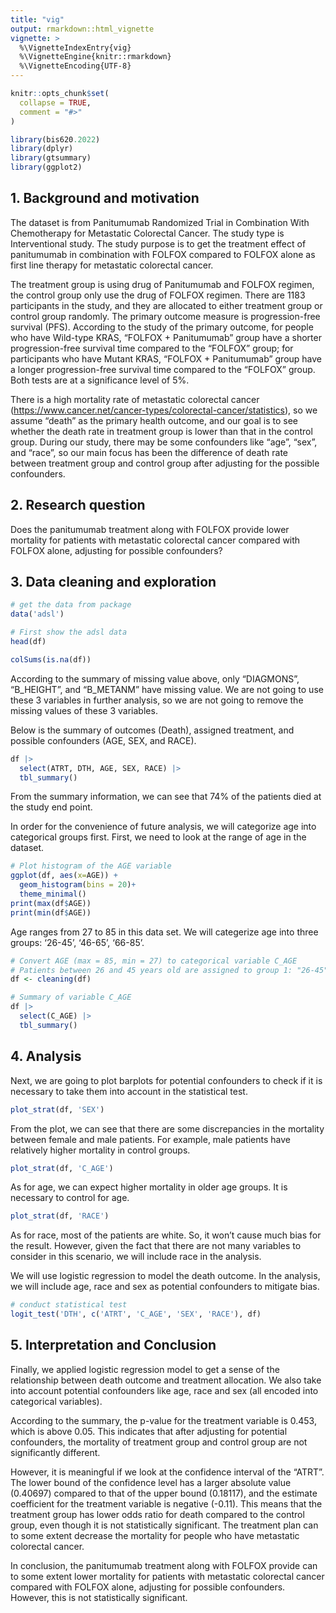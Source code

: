 ```yaml
---
title: "vig"
output: rmarkdown::html_vignette
vignette: >
  %\VignetteIndexEntry{vig}
  %\VignetteEngine{knitr::rmarkdown}
  %\VignetteEncoding{UTF-8}
---
```


```r
knitr::opts_chunk$set(
  collapse = TRUE,
  comment = "#>"
)
```

```r
library(bis620.2022)
library(dplyr)
library(gtsummary)
library(ggplot2)
```

## 1. Background and motivation

The dataset is from Panitumumab Randomized Trial in Combination With Chemotherapy for Metastatic Colorectal Cancer. The study type is Interventional study. The study purpose is to get the treatment effect of panitumumab in combination with FOLFOX compared to FOLFOX alone as first line therapy for metastatic colorectal cancer. 

The treatment group is using drug of Panitumumab and FOLFOX regimen, the control group only use the drug of FOLFOX regimen. There are 1183 participants in the study, and they are allocated to either treatment group or control group randomly. The primary outcome measure is progression-free survival (PFS). According to the study of the primary outcome, for people who have Wild-type KRAS, "FOLFOX + Panitumumab" group have a shorter progression-free survival time compared to the "FOLFOX" group; for participants who have Mutant KRAS, "FOLFOX + Panitumumab" group have a longer progression-free survival time compared to the "FOLFOX" group. Both tests are at a significance level of 5%.

There is a high mortality rate of metastatic colorectal cancer (<https://www.cancer.net/cancer-types/colorectal-cancer/statistics>), so we assume "death" as the primary health outcome, and our goal is to see whether the death rate in treatment group is lower than that in the control group. During our study, there may be some confounders like "age", "sex", and "race", so our main focus has been the difference of death rate between treatment group and control group after adjusting for the possible confounders.

## 2. Research question

Does the panitumumab treatment along with FOLFOX provide lower mortality for patients with metastatic colorectal cancer compared with FOLFOX alone, adjusting for possible confounders?

## 3. Data cleaning and exploration

```r
# get the data from package
data('adsl')
```

```r
# First show the adsl data 
head(df)
```

```r
colSums(is.na(df))
```

According to the summary of missing value above, only "DIAGMONS", "B_HEIGHT", and "B_METANM" have missing value. We are not going to use these 3 variables in further analysis, so we are not going to remove the missing values of these 3 variables.

Below is the summary of outcomes (Death), assigned treatment, and possible confounders (AGE, SEX, and RACE).

```r
df |> 
  select(ATRT, DTH, AGE, SEX, RACE) |>
  tbl_summary()
```

From the summary information, we can see that 74% of the patients died at the study end point.

In order for the convenience of future analysis, we will categorize age into categorical groups first. First, we need to look at the range of age in the dataset.

```r
# Plot histogram of the AGE variable
ggplot(df, aes(x=AGE)) + 
  geom_histogram(bins = 20)+
  theme_minimal()
print(max(df$AGE))
print(min(df$AGE))
```

Age ranges from 27 to 85 in this data set. We will categerize age into three groups: '26-45', '46-65', '66-85'.

```r
# Convert AGE (max = 85, min = 27) to categorical variable C_AGE
# Patients between 26 and 45 years old are assigned to group 1: "26-45", patients between 46 and 65 years old are assigned to group 2: "45-65", patients between 6 6and 85 years old are assigned to group 3: "66-85"
df <- cleaning(df)
```

```r
# Summary of variable C_AGE
df |> 
  select(C_AGE) |>
  tbl_summary()
```

## 4. Analysis

Next, we are going to plot barplots for potential confounders to check if it is necessary to take them into account in the statistical test.

```r
plot_strat(df, 'SEX')
```

From the plot, we can see that there are some discrepancies in the mortality between female and male patients. For example, male patients have relatively higher mortality in control groups.

```r
plot_strat(df, 'C_AGE')
```

As for age, we can expect higher mortality in older age groups. It is necessary to control for age.

```r
plot_strat(df, 'RACE')
```

As for race, most of the patients are white. So, it won't cause much bias for the result. However, given the fact that there are not many variables to consider in this scenario, we will include race in the analysis.

We will use logistic regression to model the death outcome. In the analysis, we will include age, race and sex as potential confounders to mitigate bias.

```r
# conduct statistical test
logit_test('DTH', c('ATRT', 'C_AGE', 'SEX', 'RACE'), df)
```

## 5. Interpretation and Conclusion

Finally, we applied logistic regression model to get a sense of the relationship between death outcome and treatment allocation. We also take into account potential confounders like age, race and sex (all encoded into categorical variables).

According to the summary, the p-value for the treatment variable is 0.453, which is above 0.05. This indicates that after adjusting for potential confounders, the mortality of treatment group and control group are not significantly different. 

However, it is meaningful if we look at the confidence interval of the "ATRT". The lower bound of the confidence level has a larger absolute value (0.40697) compared to that of the upper bound (0.18117), and the estimate coefficient for the treatment variable is negative (-0.11). This means that the treatment group has lower odds ratio for death compared to the control group, even though it is not statistically significant. The treatment plan can to some extent decrease the mortality for people who have metastatic colorectal cancer. 

In conclusion, the panitumumab treatment along with FOLFOX provide can to some extent lower mortality for patients with metastatic colorectal cancer compared with FOLFOX alone, adjusting for possible confounders. However, this is not statistically significant. 
